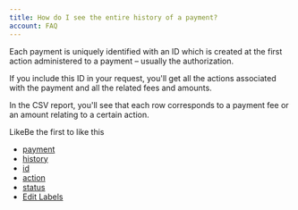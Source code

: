 ```yaml
---
title: How do I see the entire history of a payment?
account: FAQ 
---
```

Each payment is uniquely identified with an ID which is created at the first action administered to a payment – usually the authorization.

If you include this ID in your request, you'll get all the actions associated with the payment and all the related fees and amounts.

In the CSV report, you'll see that each row corresponds to a payment fee or an amount relating to a certain action.

LikeBe the first to like this

*   [payment](/label/FAQ/payment)
*   [history](/label/FAQ/history)
*   [id](/label/FAQ/id)
*   [action](/label/FAQ/action)
*   [status](/label/FAQ/status)
*   [Edit Labels](# "Edit Labels (Type 'l')")




